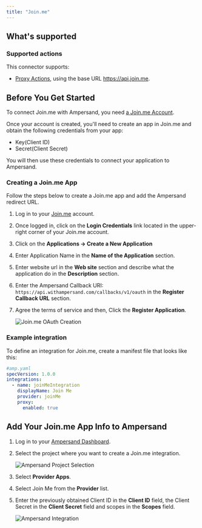 ```yaml
---
title: "Join.me"
---
```

## What's supported

### Supported actions

This connector supports:
- [Proxy Actions](/define-integrations/proxy-actions), using the base URL https://api.join.me.

## Before You Get Started

To connect Join.me with Ampersand, you need [a Join.me Account](https://developer.join.me/).

Once your account is created, you'll need to create an app in Join.me and obtain the following credentials from your app:

- Key(Client ID)
- Secret(Client Secret)

You will then use these credentials to connect your application to Ampersand.

### Creating a Join.me App

Follow the steps below to create a Join.me app and add the Ampersand redirect URL.

1. Log in to your [Join.me](https://developer.join.me/login) account.

2. Once logged in, click on the **Login Credentials** link located in the upper-right corner of your Join.me account.

3. Click on the **Applications -> Create a New Application**

4. Enter Application Name in the **Name of the Application** section.

5. Enter website url in the **Web site** section and describe what the application do in the **Description** section.

6. Enter the Ampersand Callback URI: `https://api.withampersand.com/callbacks/v1/oauth` in the **Register Callback URL** section.

7. Agree the terms of service and then, Click the **Register Application**.

   ![Join.me OAuth Creation](/images/provider-guides/joinMe_OAuth.gif)

### Example integration

To define an integration for Join.me, create a manifest file that looks like this:

```YAML
#amp.yaml
specVersion: 1.0.0
integrations: 
  - name: joinMeIntegration
    displayName: Join Me
    provider: joinMe
    proxy:
      enabled: true
```

## Add Your Join.me App Info to Ampersand

1. Log in to your [Ampersand Dashboard](https://dashboard.withampersand.com).

2. Select the project where you want to create a Join.me integration.

   ![Ampersand Project Selection](/images/provider-guides/31a6a12-Ampersand.png)

3. Select **Provider Apps**.  

4. Select Join Me from the **Provider** list.

5. Enter the previously obtained Client ID in the **Client ID** field, the Client Secret in the **Client Secret** field and scopes in the **Scopes** field.

   ![Ampersand Integration](/images/provider-guides/joinMe.gif)
